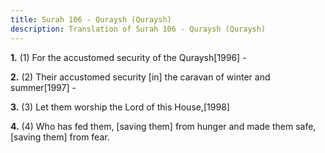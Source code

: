 ```yaml
---
title: Surah 106 - Quraysh (Quraysh)
description: Translation of Surah 106 - Quraysh (Quraysh)
---
```


**1.** (1) For the accustomed security of the Quraysh[1996] -

**2.** (2) Their accustomed security [in] the caravan of winter and summer[1997] -

**3.** (3) Let them worship the Lord of this House,[1998]

**4.** (4) Who has fed them, [saving them] from hunger and made them safe, [saving them] from fear.

